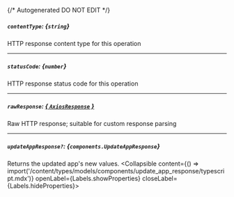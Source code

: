 {/* Autogenerated DO NOT EDIT  */}

##### `contentType`: *{`string`}*
HTTP response content type for this operation

---
##### `statusCode`: *{`number`}*
HTTP response status code for this operation

---
##### `rawResponse`: [*{ `AxiosResponse` }*](https://axios-http.com/docs/res_schema)
Raw HTTP response; suitable for custom response parsing

---
##### `updateAppResponse?`: *{`components.UpdateAppResponse`}*
Returns the updated app's new values.
<Collapsible content={() => import('/content/types/models/components/update_app_response/typescript.mdx')} openLabel={Labels.showProperties} closeLabel={Labels.hideProperties}>
</Collapsible>


